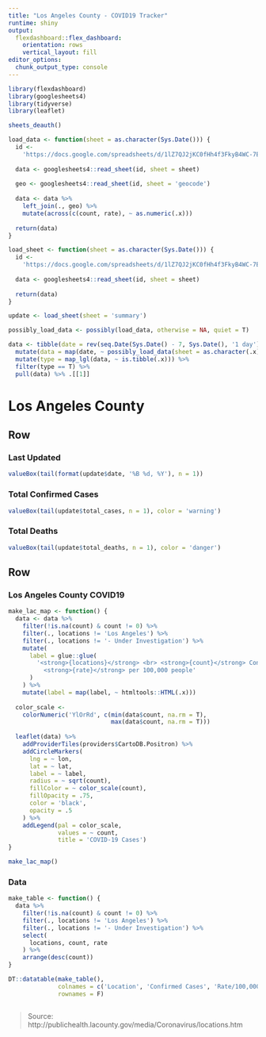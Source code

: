 ```yaml
---
title: "Los Angeles County - COVID19 Tracker"
runtime: shiny
output: 
  flexdashboard::flex_dashboard:
    orientation: rows
    vertical_layout: fill
editor_options: 
  chunk_output_type: console
---
```


```r
library(flexdashboard)
library(googlesheets4)
library(tidyverse)
library(leaflet)

sheets_deauth()

load_data <- function(sheet = as.character(Sys.Date())) {
  id <-
    'https://docs.google.com/spreadsheets/d/1lZ7QJ2jKC0fHh4f3FkyB4WC-7EUNwiBwP9wX9WjTdLw/edit?usp=sharing'
  
  data <- googlesheets4::read_sheet(id, sheet = sheet)
  
  geo <- googlesheets4::read_sheet(id, sheet = 'geocode')
  
  data <- data %>%
    left_join(., geo) %>%
    mutate(across(c(count, rate), ~ as.numeric(.x)))
  
  return(data)
}

load_sheet <- function(sheet = as.character(Sys.Date())) {
  id <-
    'https://docs.google.com/spreadsheets/d/1lZ7QJ2jKC0fHh4f3FkyB4WC-7EUNwiBwP9wX9WjTdLw/edit?usp=sharing'
  
  data <- googlesheets4::read_sheet(id, sheet = sheet)
  
  return(data)
}

update <- load_sheet(sheet = 'summary')

possibly_load_data <- possibly(load_data, otherwise = NA, quiet = T)

data <- tibble(date = rev(seq.Date(Sys.Date() - 7, Sys.Date(), '1 day'))) %>%
  mutate(data = map(date, ~ possibly_load_data(sheet = as.character(.x)))) %>%
  mutate(type = map_lgl(data, ~ is.tibble(.x))) %>%
  filter(type == T) %>%
  pull(data) %>% .[[1]]


```

Los Angeles County
===

Row
---

### Last Updated
```r
valueBox(tail(format(update$date, '%B %d, %Y'), n = 1))
```

### Total Confirmed Cases
```r
valueBox(tail(update$total_cases, n = 1), color = 'warning')
```

### Total Deaths
```r
valueBox(tail(update$total_deaths, n = 1), color = 'danger')
```

Row
---

### Los Angeles County COVID19

```r

make_lac_map <- function() {
  data <- data %>%
    filter(!is.na(count) & count != 0) %>%
    filter(., locations != 'Los Angeles') %>%
    filter(., locations != '- Under Investigation') %>%
    mutate(
      label = glue::glue(
        '<strong>{locations}</strong> <br> <strong>{count}</strong> Confirmed Cases <br>
          <strong>{rate}</strong> per 100,000 people'
      )
    ) %>%
    mutate(label = map(label, ~ htmltools::HTML(.x)))
  
  color_scale <-
    colorNumeric('YlOrRd', c(min(data$count, na.rm = T),
                             max(data$count, na.rm = T)))
  
  leaflet(data) %>%
    addProviderTiles(providers$CartoDB.Positron) %>%
    addCircleMarkers(
      lng = ~ lon,
      lat = ~ lat,
      label = ~ label,
      radius = ~ sqrt(count),
      fillColor = ~ color_scale(count),
      fillOpacity = .75,
      color = 'black',
      opacity = .5
    ) %>%
    addLegend(pal = color_scale,
              values = ~ count,
              title = 'COVID-19 Cases')
}

make_lac_map()

```

### Data

```r
make_table <- function() {
  data %>%
    filter(!is.na(count) & count != 0) %>%
    filter(., locations != 'Los Angeles') %>%
    filter(., locations != '- Under Investigation') %>%
    select(
      locations, count, rate
    ) %>%
    arrange(desc(count))
}

DT::datatable(make_table(),
              colnames = c('Location', 'Confirmed Cases', 'Rate/100,000'),
              rownames = F)



```

> Source: http://publichealth.lacounty.gov/media/Coronavirus/locations.htm



















